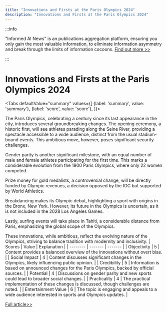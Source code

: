 ```yaml
---
title: "Innovations and Firsts at the Paris Olympics 2024"
description: "Innovations and Firsts at the Paris Olympics 2024"
---
```



:::info

"Informed AI News" is an publications aggregation platform, ensuring you only gain the most valuable information, to eliminate information asymmetry and break through the limits of information cocoons.  [Find out more >>](/)

:::

# Innovations and Firsts at the Paris Olympics 2024


<Tabs
	defaultValue="summary"
	values={[
	{label: 'summary', value: 'summary'},
	{label: 'score', value: 'score'},
]}>
<TabItem value="summary">

The Paris Olympics, celebrating a century since its last appearance in the city, introduces several groundbreaking changes. The opening ceremony, a historic first, will see athletes parading along the Seine River, providing a spectacle accessible to a wide audience, distinct from the usual stadium-bound events. This ambitious move, however, poses significant security challenges.

Gender parity is another significant milestone, with an equal number of male and female athletes participating for the first time. This marks a considerable evolution from the 1900 Paris Olympics, where only 22 women competed.

Prize money for gold medalists, a controversial change, will be directly funded by Olympic revenues, a decision opposed by the IOC but supported by World Athletics.

Breakdancing makes its Olympic debut, highlighting a sport with origins in the Bronx, New York. However, its future in the Olympics is uncertain, as it is not included in the 2028 Los Angeles Games.

Lastly, surfing events will take place in Tahiti, a considerable distance from Paris, emphasizing the global scope of the Olympics.

These innovations, while ambitious, reflect the evolving nature of the Olympics, striving to balance tradition with modernity and inclusivity.
</TabItem>
<TabItem value="score">
	| Scores     | Value   | Explanation |
	| -------- | ------- | ------- |
	| Objectivity  | 5    | Content provides a balanced overview of the innovations without overt bias.    |
	| Social Impact | 4     | Content discusses significant changes in the Olympics, likely influencing public opinion.    |
	| Credibility    | 5    | Information is based on announced changes for the Paris Olympics, backed by official sources.    |
	| Potential    | 4    | Discussions on gender parity and new sports could lead to broader social changes.    |
	| Practicality    | 4    | The practical implementation of these changes is discussed, though challenges are noted.    |
	| Entertainment Value    | 6    | The topic is engaging and appeals to a wide audience interested in sports and Olympics updates.    |
</TabItem>
</Tabs>

[Full article>>](https://apnews.com/article/olympics-2024-paris-innovations-opening-ceremony-cad9eda58cc0c4c86e4a7a61519062c7)
